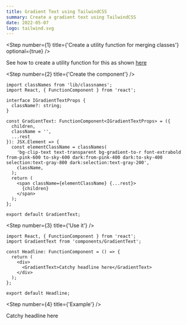 ```yaml
---
title: Gradient Text using TailwindCSS
summary: Create a gradient text using TailwindCSS
date: 2022-05-07
logo: tailwind.svg
---
```


<Step
  number={1}
  title={'Create a utility function for merging classes'}
  optional={true}
/>

See how to create a utility function for this as shown [here](/snippets/merge-tailwind-classnames/)

<Step number={2} title={'Create the component'} />

```tsx
import classNames from 'lib/classnames';
import React, { FunctionComponent } from 'react';

interface IGradientTextProps {
  className?: string;
}

const GradientText: FunctionComponent<IGradientTextProps> = ({
  children,
  className = '',
  ...rest
}): JSX.Element => {
  const elementClassName = classNames(
    'bg-clip-text text-transparent bg-gradient-to-r font-extrabold from-pink-600 to-sky-600 dark:from-pink-400 dark:to-sky-400 selection:text-gray-800 dark:selection:text-gray-200',
    className,
  );
  return (
    <span className={elementClassName} {...rest}>
      {children}
    </span>
  );
};

export default GradientText;
```

<Step number={3} title={'Use it'} />

```tsx
import React, { FunctionComponent } from 'react';
import GradientText from 'components/GradientText';

const Headline: FunctionComponent = () => {
  return (
    <div>
      <GradientText>Catchy headline here</GradientText>
    </div>
  );
};

export default Headline;
```

<Step number={4} title={'Example'} />

<GradientText class='text-2xl'>Catchy headline here</GradientText>
